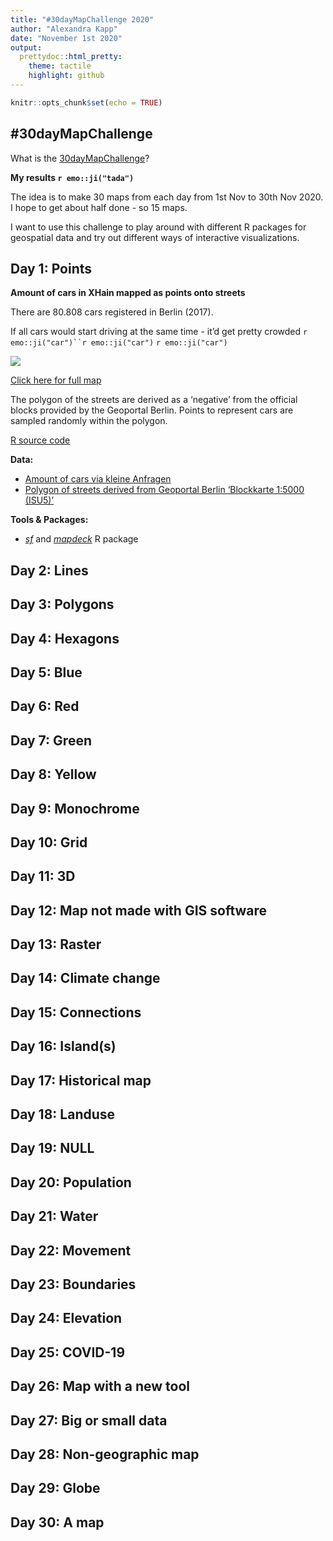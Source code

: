 ```yaml
---
title: "#30dayMapChallenge 2020"
author: "Alexandra Kapp"
date: "November 1st 2020"
output:
  prettydoc::html_pretty:
    theme: tactile
    highlight: github
---
```


```r
knitr::opts_chunk$set(echo = TRUE)
```

<style>
.center {
  display: block;
  margin-left: auto;
  margin-right: auto;
  width: 100%;
}
</style>

## #30dayMapChallenge 
What is the [30dayMapChallenge](https://github.com/tjukanovt/30DayMapChallenge)?

**My results `r emo::ji("tada")`**

The idea is to make 30 maps from each day from 1st Nov to 30th Nov 2020. I hope to get about half done - so 15 maps.

I want to use this challenge to play around with different R packages for geospatial data and try out different ways of interactive visualizations.

## Day 1: Points

**Amount of cars in XHain mapped as points onto streets**

There are 80.808 cars registered in Berlin (2017). 

If all cars would start driving at the same time - it'd get pretty crowded `r emo::ji("car")``r emo::ji("car")` `r emo::ji("car")`

<a href= html/day1.html>![](img/day1.png)</a>

[Click here for full map](html/day1.html)

The polygon of the streets are derived as a 'negative' from the official blocks provided by the Geoportal Berlin. Points to represent cars are sampled randomly within the polygon.

[R source code](https://github.com/AlexandraKapp/30daymapchallenge/blob/main/R/day1.R)

**Data:**

- [Amount of cars via kleine Anfragen](https://s3.kleine-anfragen.de/ka-prod/be/18/20848.pdf)
- [Polygon of streets derived from Geoportal Berlin 'Blockkarte 1:5000 (ISU5)'](https://fbinter.stadt-berlin.de/fb/index.jsp?loginkey=zoomStart&mapId=ISU5@senstadt&bbox=387452,5818178,395140,5822472)

**Tools & Packages:**

- [*sf*](https://r-spatial.github.io/sf/) and [*mapdeck*](https://github.com/SymbolixAU/mapdeck) R package

## Day 2: Lines
## Day 3: Polygons
## Day 4: Hexagons
## Day 5: Blue
## Day 6: Red
## Day 7: Green
## Day 8: Yellow
## Day 9: Monochrome
## Day 10: Grid
## Day 11: 3D
## Day 12: Map not made with GIS software
## Day 13: Raster
## Day 14: Climate change
## Day 15: Connections
## Day 16: Island(s)
## Day 17: Historical map
## Day 18: Landuse
## Day 19: NULL
## Day 20: Population
## Day 21: Water
## Day 22: Movement
## Day 23: Boundaries
## Day 24: Elevation
## Day 25: COVID-19
## Day 26: Map with a new tool
## Day 27: Big or small data
## Day 28: Non-geographic map
## Day 29: Globe
## Day 30: A map